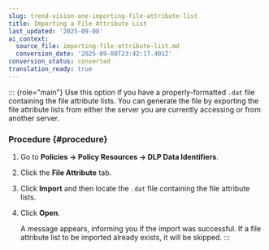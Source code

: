 ```yaml
---
slug: trend-vision-one-importing-file-attribute-list
title: Importing a File Attribute List
last_updated: '2025-09-08'
ai_context:
  source_file: importing-file-attribute-list.md
  conversion_date: '2025-09-08T23:42:17.401Z'
conversion_status: converted
translation_ready: true
---
```


::: {role="main"}
Use this option if you have a properly-formatted `.dat` file containing the file attribute lists. You can generate the file by exporting the file attribute lists from either the server you are currently accessing or from another server.

### Procedure {#procedure}

1.  Go to **Policies → Policy Resources → DLP Data Identifiers**.

2.  Click the **File Attribute** tab.

3.  Click **Import** and then locate the `.dat` file containing the file attribute lists.

4.  Click **Open**.

    A message appears, informing you if the import was successful. If a file attribute list to be imported already exists, it will be skipped.
:::
